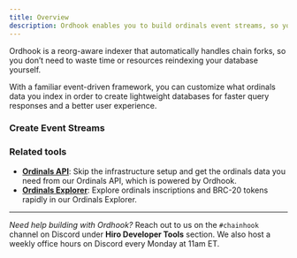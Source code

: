 ```yaml
---
title: Overview
description: Ordhook enables you to build ordinals event streams, so you can create accurate, lightweight databases that gracefully handle Bitcoin forks and reorgs.
---
```



Ordhook is a reorg-aware indexer that automatically handles chain forks, so you don’t need to waste time or resources reindexing your database yourself.

With a familiar event-driven framework, you can customize what ordinals data you index in order to create lightweight databases for faster query responses and a better user experience.

### Create Event Streams

<Cards>
  <Card
    href="/ordinals/ordhook/guides"
    title="Scan past Ordinals activity"
    description="Fetch historical ordinals activity, whether for a range of blocks or for a particular inscription."
  />
  <Card
    href="/ordinals/ordhook/guides"
    title="Stream Ordinals activity"
    description="Create webhook-like triggers that listen for ordinals activity and post that activity to a local server or file."
  />
  <Card
    href="/ordinals/ordhook/guides"
    title="Run Ordhook as a Service"
    description="Interact and manage incoming Ordinals activity with your own service."
  />
</Cards>

### Related tools

- **[Ordinals API](/ordinals/api)**: Skip the infrastructure setup and get the ordinals data you need from our Ordinals API, which is powered by Ordhook.
- **[Ordinals Explorer](/ordinals/explorer)**: Explore ordinals inscriptions and BRC-20 tokens rapidly in our Ordinals Explorer.

---

_Need help building with Ordhook?_ Reach out to us on the `#chainhook` channel on Discord under **Hiro Developer Tools** section. We also host a weekly office hours on Discord every Monday at 11am ET.